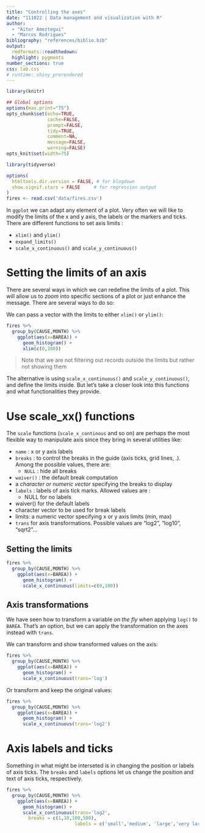 ```yaml
---
title: "Controlling the axes"
date: "111022 | Data management and visualization with R"
author: 
  - "Aitor Ameztegui"
  - "Marcos Rodrigues"
bibliography: "references/biblio.bib"
output:
  rmdformats::readthedown:
  highlight: pygments
number_sections: true
css: lab.css
# runtime: shiny_prerendered
---
```

  
  
```r

library(knitr)

## Global options
options(max.print="75")
opts_chunk$set(echo=TRUE,
               cache=FALSE,
               prompt=FALSE,
               tidy=TRUE,
               comment=NA,
               message=FALSE,
               warning=FALSE)
opts_knit$set(width=75)
```


```r
library(tidyverse)

options(
  htmltools.dir.version = FALSE, # for blogdown
  show.signif.stars = FALSE     # for regression output
)
fires <- read.csv('data/fires.csv')
```


In `ggplot` we can adapt any element of a plot. Very often we will like to modify the limits of the x and y axis, the labels or the markers and ticks. There are different functions to set axis limits :
  
- `xlim()` and `ylim()`
- `expand_limits()` 
- `scale_x_continuous()` and `scale_y_continuous()`

# Setting the limits of an axis

There are several ways in which we can redefine the limits of a plot. This will allow us to *zoom* into specific sections of a plot or just enhance the message. There are several ways to do so:

We can pass a vector with the limits to either `xlim()` or `ylim()`:

```r
fires %>%
  group_by(CAUSE,MONTH) %>%
    ggplot(aes(x=BAREA)) +
      geom_histogram() +
      xlim(c(0,100))
```
> Note that we are not filtering out records outside the limits but rather not showing them

The alternative is using `scale_x_continuous()` and `scale_y_continuous()`, and define the limits inside. But let's take a closer look into this functions and what functionalities they provide.

# Use scale_xx() functions

The `scale` functions (`scale_x_continous` and so on) are perhaps the most flexible way to manipulate axis since they bring in several utilities like:
  
- `name` : x or y axis labels
- `breaks` : to control the breaks in the guide (axis ticks, grid lines, .). Among the possible values, there are:
  + `NULL` : hide all breaks
+ `waiver()` : the default break computation
+ a *character or numeric vector* specifying the breaks to display
- `labels` : labels of axis tick marks. Allowed values are :
  + NULL for no labels
+ waiver() for the default labels
+ character vector to be used for break labels
- limits: a numeric vector specifying x or y axis limits (min, max)
- `trans` for axis transformations. Possible values are "log2", "log10", "sqrt2"...


## Setting the limits

```r
fires %>%
  group_by(CAUSE,MONTH) %>%
    ggplot(aes(x=BAREA)) +
      geom_histogram() +
      scale_x_continuous(limits=c(0,100))
```

## Axis transformations

We have seen how to transform a variable *on the fly* when applying `log()` to `BAREA`. That's an option, but we can apply the transformation on the axes instead with `trans`.

We can transform and show transformed values on the axis:

```r
fires %>%
  group_by(CAUSE,MONTH) %>%
    ggplot(aes(x=BAREA)) +
      geom_histogram() +
      scale_x_continuous(trans='log')
```

Or transform and keep the original values:

```r
fires %>%
  group_by(CAUSE,MONTH) %>%
    ggplot(aes(x=BAREA)) +
      geom_histogram() +
      scale_x_continuous(trans='log2')
```

# Axis labels and ticks

Something in what might be interseted is in changing the position or labels of axis ticks. The `breaks` and `labels` options let us change the position and text of axis ticks, respectively.

```r
fires %>%
  group_by(CAUSE,MONTH) %>%
    ggplot(aes(x=BAREA)) +
      geom_histogram() +
      scale_x_continuous(trans='log2',
        breaks = c(1,10,100,500), 
                         labels = c('small','medium', 'large','very large'))
```